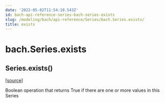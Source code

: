 ```yaml
---
date: '2022-05-02T11:54:10.543Z'
id: bach-api-reference-series-bach-series-exists
slug: /modeling/bach/api-reference/Series/bach.Series.exists/
title: exists
---
```


# bach.Series.exists

<div class="method">

<h2 class="signature-method"><span class="additional-name">Series.</span><span class="name">exists(</span><small class="parameter-list"></small>)</h2>


&#8203;<span class="view-source">[[source]](https://github.com/objectiv/objectiv-analytics/blob/main/bach/bach/series/series.py)</span>

<div class="content">

Boolean operation that returns True if there are one or more values in this Series


</div>

</div>
